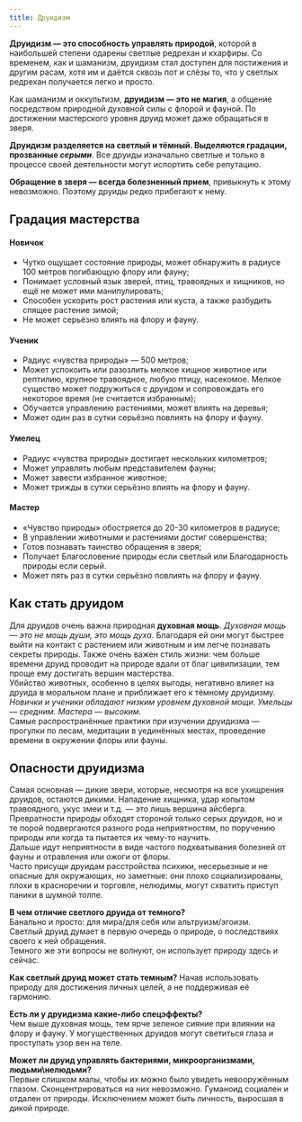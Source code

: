 ```yaml
---
title: Друидизм
---
```



<ButtonCover src="pic.jpg" title="Друидизм" author="All Trades Jack" authorHref="www.artstation.com/alltradesjack" />


**Друидизм — это способность управлять природой**, которой в наибольшей степени одарены светлые редрехан и кхарфиры. Со временем, как и шаманизм, друидизм стал доступен для постижения и другим расам, хотя им и даётся сквозь пот и слёзы то, что у светлых редрехан получается легко и просто. 

Как шаманизм и оккультизм, **друидизм — это не магия**, а общение посредством природной духовной силы с флорой и фауной. По достижении мастерского уровня друид может даже обращаться в зверя.  

**Друидизм разделяется на светлый и тёмный. Выделяются градации, прозванные *серыми***. Все друиды изначально светлые и только в процессе своей деятельности могут испортить себе репутацию.

**Обращение в зверя — всегда болезненный прием**, привыкнуть к этому невозможно. Поэтому друиды редко прибегают к нему.

<Board columns={3}>
    <ButtonRect title="Светлый друидизм"    href="light"    src="light/pic.jpg"/>
    <ButtonRect title="Серый друидизм"      href="gray"     src="gray/pic.jpg"/>
    <ButtonRect title="Тёмный друидизм"     href="dark"     src="dark/pic.jpg"/>
</Board>
<ButtonCover src="transformation/pic.jpg" href="transformation" title="Обращение"/>

## Градация мастерства

#### Новичок
* Чутко ощущает состояние природы, может обнаружить в радиусе 100 метров погибающую флору или фауну;
* Понимает условный язык зверей, птиц, травоядных и хищников, но ещё не может ими манипулировать;
* Способен ускорить рост растения или куста, а также разбудить спящее растение зимой;
* Не может серьёзно влиять на флору и фауну.

#### Ученик
* Радиус «чувства природы» — 500 метров;
* Может успокоить или разозлить мелкое хищное животное или рептилию, крупное травоядное, любую птицу, насекомое. Мелкое существо может подружиться с друидом и сопровождать его некоторое время (не считается избранным);
* Обучается управлению растениями, может влиять на деревья;
* Может один раз в сутки серьёзно повлиять на флору и фауну.

#### Умелец
* Радиус «чувства природы» достигает нескольких километров;
* Может управлять любым представителем фауны;
* Может завести избранное животное;
* Может трижды в сутки серьёзно влиять на флору и фауну.

#### Мастер
* «Чувство природы» обостряется до 20-30 километров в радиусе;
* В управлении животными и растениями достиг совершенства;
* Готов познавать таинство обращения в зверя;
* Получает Благословение природы если светлый или Благодарность природы если серый.
* Может пять раз в сутки серьёзно повлиять на флору и фауну.

<NiheriaRuler decorated/>

## Как стать друидом
Для друидов очень важна природная **духовная мощь**. *Духовная мощь — это не мощь души, это мощь духа.* Благодаря ей они могут быстрее выйти на контакт с растением или животным и им легче познавать секреты природы. Также очень важен стиль жизни: чем больше времени друид проводит на природе вдали от благ цивилизации, тем проще ему достигать вершин мастерства.  
Убийство животных, особенно в целях выгоды, негативно влияет на друида в моральном плане и приближает его к тёмному друидизму.  
*Новички и ученики обладают низким уровнем духовной мощи. Умельцы — средним. Мастера — высоким.*  
Самые распространённые практики при изучении друидизма — прогулки по лесам, медитации в уединённых местах, проведение времени в окружении флоры или фауны.

<NiheriaRuler decorated/>

## Опасности друидизма
Самая основная — дикие звери, которые, несмотря на все ухищрения друидов, остаются дикими. Нападение хищника, удар копытом травоядного, укус змеи и т.д. — это лишь вершина айсберга. Превратности природы обходят стороной только серых друидов, но и те порой подвергаются разного рода неприятностям, по поручению природы или когда та пытается их чему-то научить.  
Дальше идут неприятности в виде частого подхватывания болезней от фауны и отравления или ожоги от флоры.  
Часто присущи друидам расстройства психики, несерьезные и не опасные для окружающих, но заметные: они плохо социализированы, плохи в красноречии и торговле, нелюдимы, могут схватить приступ паники в шумной толпе.

<NiheriaRuler decorated/>

**В чем отличие светлого друида от темного?**  
Банально и просто: для мира/для себя или альтруизм/эгоизм.  
Светлый друид думает в первую очередь о природе, о последствиях своего к ней обращения.  
Темного же эти вопросы не волнуют, он использует природу здесь и сейчас.  

**Как светлый друид может стать темным?**
Начав использовать природу для достижения личных целей, а не поддерживая её гармонию.  

**Есть ли у друидизма какие-либо спецэффекты?**  
Чем выше духовная мощь, тем ярче зеленое сияние при влиянии на флору и фауну. У могущественных друидов могут светиться глаза и проступать узор вен на теле.  

**Может ли друид управлять бактериями, микроорганизмами, людьми\нелюдьми?**  
Первые слишком малы, чтобы их можно было увидеть невооружённым глазом. Сконцентрироваться на них невозможно.
Гуманоид социален и отдален от природы. Исключением может быть личность, выросшая в дикой природе.

<NiheriaRuler decorated/>